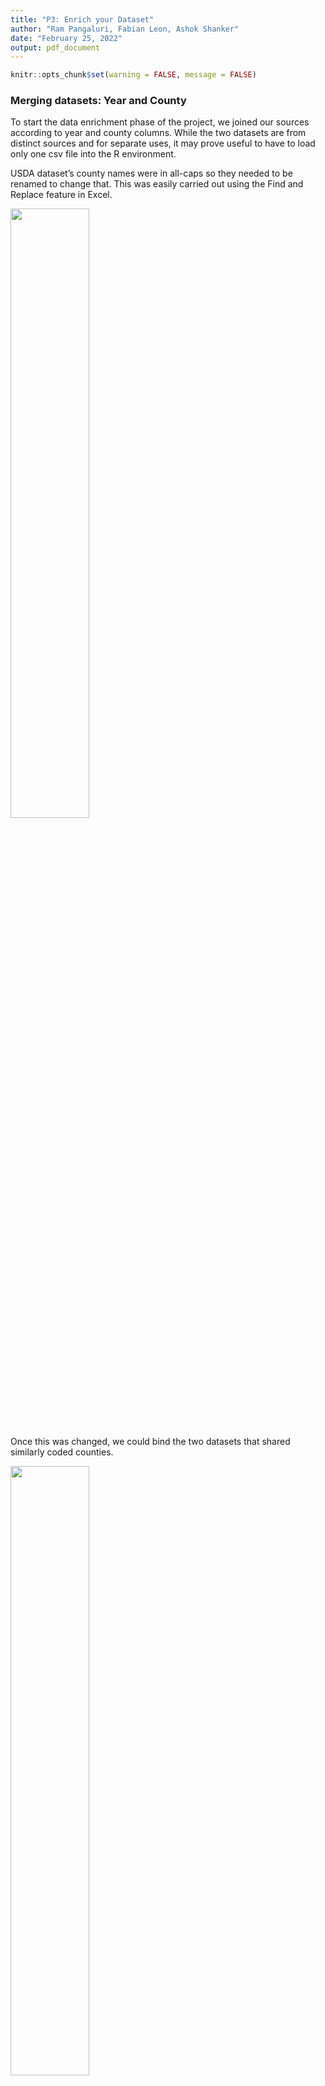 ```yaml
---
title: "P3: Enrich your Dataset"
author: "Ram Pangaluri, Fabian Leon, Ashok Shanker"
date: "February 25, 2022"
output: pdf_document
---
```



```r
knitr::opts_chunk$set(warning = FALSE, message = FALSE) 
```

### Merging datasets: Year and County 

To start the data enrichment phase of the project, we joined our sources according to year and county columns. While the two datasets are from distinct sources and for separate uses, it may prove useful to have to load only one csv file into the R environment. 

USDA dataset's county names were in all-caps so they needed to be renamed to change that. This was easily carried out using the Find and Replace feature in Excel.  

![](images/p3-AllCapsFix.PNG){width=50%}

Once this was changed, we could bind the two datasets that shared similarly coded counties.  

![](images/p3-BindingDatasets.PNG){width=50%}


### TX AgriLife Regions vs USDA Districts

The two datasets each included a Region column that were slightly different. We selected the Texas AgriLife regional distinctions as our chosen delineation for Texas Counties. The USDA region column was removed.

### Adding geographic detail such as latitude and longitude
Latitude and longitude data were sourced using the geocode() function in the 'tidygeocoder' package and the Nominatim (“osm”) geocoding service.

```r
library(tidyverse, warn.conflicts = FALSE)
df = read_csv("data/Final_data.csv")
df = df[-which(df$County == "Other (Combined) Counties"),]
countylist = as.data.frame(unique(df$County))
colnames(countylist) = "County"


library(tidygeocoder, warn.conflicts = FALSE)
library(dplyr, warn.conflicts = FALSE)

lat_longs <- countylist %>%
  geocode(county = County, method = 'osm', lat = latitude , long = longitude)

head(lat_longs)

# library(ggplot2)

# ggplot(lat_longs, aes(longitude, latitude), color = "grey99") +
#  borders("state") + geom_point() +
#  ggrepel::geom_label_repel(aes(label = County)) +
#  theme_void()


```

### Irrigation: Coding and Variable Type

Lastly, we converted irrigation quantity data column observations from "none" to "0" and made the column an entirely numerical variable.  

![](images/p3-NoneToZero.PNG){width=50%}




















